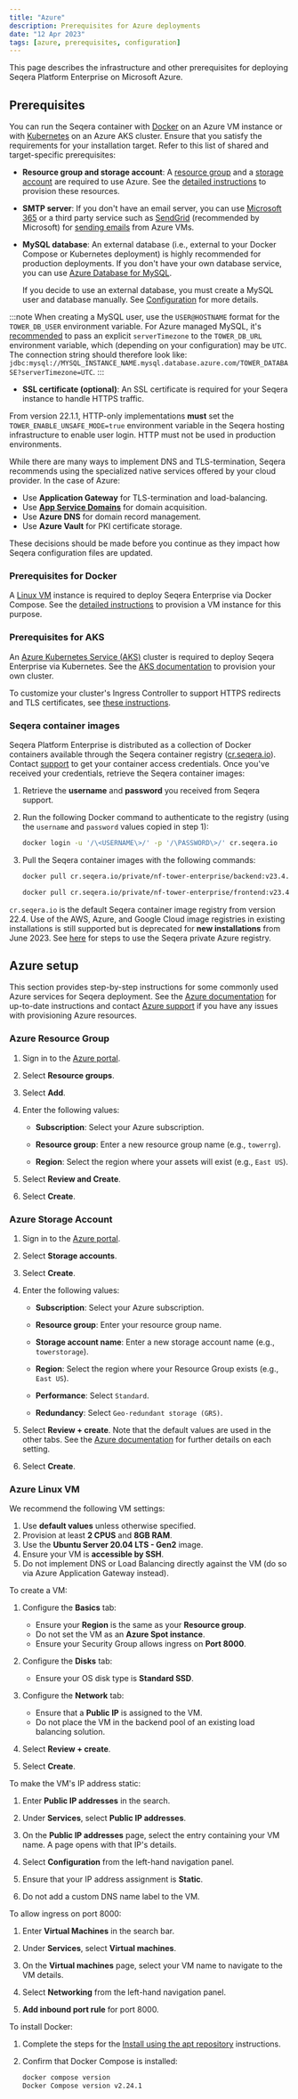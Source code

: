 ```yaml
---
title: "Azure"
description: Prerequisites for Azure deployments
date: "12 Apr 2023"
tags: [azure, prerequisites, configuration]
---
```


This page describes the infrastructure and other prerequisites for deploying Seqera Platform Enterprise on Microsoft Azure.

## Prerequisites

You can run the Seqera container with [Docker](../docker-compose.mdx) on an Azure VM instance or with [Kubernetes](../kubernetes.mdx) on an Azure AKS cluster. Ensure that you satisfy the requirements for your installation target. Refer to this list of shared and target-specific prerequisites:

- **Resource group and storage account**: A [resource group](https://docs.microsoft.com/en-us/azure/azure-resource-manager/management/manage-resource-groups-portal) and a [storage account](https://docs.microsoft.com/en-us/azure/storage/common/storage-account-overview) are required to use Azure. See the [detailed instructions](#azure-setup) to provision these resources.

- **SMTP server**: If you don't have an email server, you can use [Microsoft 365](https://docs.microsoft.com/en-us/exchange/mail-flow-best-practices/how-to-set-up-a-multifunction-device-or-application-to-send-email-using-microsoft-365-or-office-365) or a third party service such as [SendGrid](https://docs.sendgrid.com/for-developers/partners/microsoft-azure-2021) (recommended by Microsoft) for [sending emails](https://docs.microsoft.com/en-us/azure/virtual-network/troubleshoot-outbound-smtp-connectivity#recommended-method-of-sending-email) from Azure VMs.

- **MySQL database**: An external database (i.e., external to your Docker Compose or Kubernetes deployment) is highly recommended for production deployments. If you don't have your own database service, you can use [Azure Database for MySQL](https://docs.microsoft.com/en-us/azure/mysql/quickstart-create-mysql-server-database-using-azure-portal).

  If you decide to use an external database, you must create a MySQL user and database manually. See [Configuration](../configuration/overview.mdx#seqera-and-redis-databases) for more details.

:::note
When creating a MySQL user, use the `USER@HOSTNAME` format for the `TOWER_DB_USER` environment variable. For Azure managed MySQL, it's [recommended](https://docs.microsoft.com/en-us/azure/mysql/connect-java#prepare-a-configuration-file-to-connect-to-azure-database-for-mysql) to pass an explicit `serverTimezone` to the `TOWER_DB_URL` environment variable, which (depending on your configuration) may be `UTC`. The connection string should therefore look like: `jdbc:mysql://MYSQL_INSTANCE_NAME.mysql.database.azure.com/TOWER_DATABASE?serverTimezone=UTC`.
:::

- **SSL certificate (optional)**: An SSL certificate is required for your Seqera instance to handle HTTPS traffic.

From version 22.1.1, HTTP-only implementations **must** set the `TOWER_ENABLE_UNSAFE_MODE=true` environment variable in the Seqera hosting infrastructure to enable user login. HTTP must not be used in production environments.

While there are many ways to implement DNS and TLS-termination, Seqera recommends using the specialized native services offered by your cloud provider. In the case of Azure:

-   Use **Application Gateway** for TLS-termination and load-balancing.
-   Use [**App Service Domains**](https://docs.microsoft.com/en-us/azure/dns/dns-overview) for domain acquisition.
-   Use **Azure DNS** for domain record management.
-   Use **Azure Vault** for PKI certificate storage.

These decisions should be made before you continue as they impact how Seqera configuration files are updated.

<!-- To do: Write section on this. Use Application Gateway. Blurb about why  -->

<!-- ? Where to get from? [Free managed cert through App Service. Can generate own. Can buy from Azure (via GoDaddy). Store in Azure Key Vault](https://docs.microsoft.com/en-us/azure/app-service/configure-ssl-certificate) -->
<!-- ### Option 1: Microsoft-Specific -->
<!-- ? This is? [Application Gateway with TLS](https://docs.microsoft.com/en-us/azure/application-gateway/create-ssl-portal), [Application Gateway DNS](https://docs.microsoft.com/en-us/azure/application-gateway/application-gateway-faq), route traffic via DNS system (Route53/Azure DNS) -->

<!-- App service seems to offer DNS and certs but appears to be a full deployment solution - no need for the VM. -->
<!-- URL xxxxx.azurewebsites.net -> seems to allow custom domains (can buy from Azure) -->

### Prerequisites for Docker

A [Linux VM](https://azure.microsoft.com/en-us/services/virtual-machines/) instance is required to deploy Seqera Enterprise via Docker Compose. See the [detailed instructions](#azure-setup) to provision a VM instance for this purpose.

### Prerequisites for AKS

An [Azure Kubernetes Service (AKS)](https://docs.microsoft.com/en-us/azure/aks/kubernetes-walkthrough-portal) cluster is required to deploy Seqera Enterprise via Kubernetes. See the [AKS documentation](https://learn.microsoft.com/en-us/azure/architecture/aws-professional/eks-to-aks/) to provision your own cluster.

To customize your cluster's Ingress Controller to support HTTPS redirects and TLS certificates, see [these instructions](https://azure.github.io/application-gateway-kubernetes-ingress/).

### Seqera container images

Seqera Platform Enterprise is distributed as a collection of Docker containers available through the Seqera
container registry ([cr.seqera.io](https://cr.seqera.io)). Contact [support](https://support.seqera.io) to get your container access credentials. Once you've received your credentials, retrieve the Seqera container images:

1. Retrieve the **username** and **password** you received from Seqera support.
2. Run the following Docker command to authenticate to the registry (using the `username` and `password` values copied in step 1):

   ```bash
   docker login -u '/\<USERNAME\>/' -p '/\PASSWORD\>/' cr.seqera.io
   ```

3. Pull the Seqera container images with the following commands:

   ```bash
   docker pull cr.seqera.io/private/nf-tower-enterprise/backend:v23.4.3

   docker pull cr.seqera.io/private/nf-tower-enterprise/frontend:v23.4.3
   ```

`cr.seqera.io` is the default Seqera container image registry from version 22.4. Use of the AWS, Azure, and Google Cloud image registries in existing installations is still supported but is deprecated for **new installations** from June 2023. See [here](../advanced-topics/seqera-container-images.mdx) for steps to use the Seqera private Azure registry.

## Azure setup

This section provides step-by-step instructions for some commonly used Azure services for Seqera deployment. See the [Azure documentation](https://docs.microsoft.com/en-us/azure/?product=popular) for up-to-date instructions and contact [Azure support](https://support.microsoft.com/en-us/topic/contact-microsoft-azure-support-2315e669-8b1f-493b-5fb1-d88a8736ffe4) if you have any issues with provisioning Azure resources.

### Azure Resource Group

1. Sign in to the [Azure portal](https://portal.azure.com).

2. Select **Resource groups**.

3. Select **Add**.

4. Enter the following values:

   - **Subscription**: Select your Azure subscription.

   - **Resource group**: Enter a new resource group name (e.g., `towerrg`).

   - **Region**: Select the region where your assets will exist (e.g., `East US`).

5. Select **Review and Create**.

6. Select **Create**.

### Azure Storage Account

1. Sign in to the [Azure portal](https://portal.azure.com).

2. Select **Storage accounts**.

3. Select **Create**.

4. Enter the following values:

   - **Subscription**: Select your Azure subscription.

   - **Resource group**: Enter your resource group name.

   - **Storage account name**: Enter a new storage account name (e.g., `towerstorage`).

   - **Region**: Select the region where your Resource Group exists (e.g., `East US`).

   - **Performance**: Select `Standard`.

   - **Redundancy**: Select `Geo-redundant storage (GRS)`.

5. Select **Review + create**. Note that the default values are used in the other tabs. See the [Azure documentation](https://docs.microsoft.com/en-ca/azure/storage/common/storage-account-create?tabs=azure-portal#create-a-storage-account-1) for further details on each setting.

6. Select **Create**.

### Azure Linux VM

We recommend the following VM settings:

1. Use **default values** unless otherwise specified.
2. Provision at least **2 CPUS** and **8GB RAM**.
3. Use the **Ubuntu Server 20.04 LTS - Gen2** image.
4. Ensure your VM is **accessible by SSH**.
5. Do not implement DNS or Load Balancing directly against the VM (do so via Azure Application Gateway instead).

To create a VM:

1. Configure the **Basics** tab:

   - Ensure your **Region** is the same as your **Resource group**.
   - Do not set the VM as an **Azure Spot instance**.
   - Ensure your Security Group allows ingress on **Port 8000**.

2. Configure the **Disks** tab:

   - Ensure your OS disk type is **Standard SSD**.

3. Configure the **Network** tab:

   - Ensure that a **Public IP** is assigned to the VM.
   - Do not place the VM in the backend pool of an existing load balancing solution.

4. Select **Review + create**.

5. Select **Create**.

To make the VM's IP address static:

1. Enter **Public IP addresses** in the search.

2. Under **Services**, select **Public IP addresses**.

3. On the **Public IP addresses** page, select the entry containing your VM name. A page opens with that IP's details.

4. Select **Configuration** from the left-hand navigation panel.

5. Ensure that your IP address assignment is **Static**.

6. Do not add a custom DNS name label to the VM.

To allow ingress on port 8000:

1. Enter **Virtual Machines** in the search bar.

2. Under **Services**, select **Virtual machines**.

3. On the **Virtual machines** page, select your VM name to navigate to the VM details.

4. Select **Networking** from the left-hand navigation panel.

5. **Add inbound port rule** for port 8000.

To install Docker:

1.  Complete the steps for the [Install using the apt repository][docker] instructions.
2.  Confirm that Docker Compose is installed:

    ```bash
    docker compose version
    Docker Compose version v2.24.1
    ```

[docker]: https://docs.docker.com/engine/install/ubuntu/#install-using-the-repository
